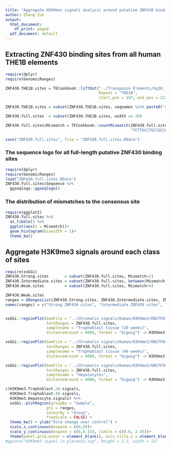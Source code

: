 ```yaml
---
title: "Aggregate H3K9mes signals analysis around putative ZNF430 binding sites in THE1B"
author: Zheng Zuo
output:
  html_document:
    df_print: paged
  pdf_document: default
---
```


## Extracting ZNF430 binding sites from all human THE1B elements
```r
require(dplyr)
require(GenomicRanges)

ZNF430.THE1B.sites = TECookbook::liftOut("../Transposon Elements/hg38.fa.align",
                                         Repeat = "THE1B",
                                         start_pos = 197, end_pos = 222)

ZNF430.THE1B.sites = subset(ZNF430.THE1B.sites, seqnames %in% paste0("chr",c(1:23,"X","Y")))

ZNF430.full.sites  = subset(ZNF430.THE1B.sites, width == 26)

ZNF430.full.sites$Mismatch = TFCookbook::countMismatch(ZNF430.full.sites$Sequence,
                                                       "TCTTGCCTGCCGCCATGTAAGACGTG")

save("ZNF430.full.sites", file = "ZNF430.full.sites.RData")
```


### The sequence logo for all full-length putative ZNF430 binding sites
```r
require(dplyr)
require(GenomicRanges)
load("ZNF430.full.sites.RData")
ZNF430.full.sites$Sequence %>%
  ggseqlogo::ggseqlogo()
```

### The distribution of mismatches to the consensus site
```r
require(ggplot2)
ZNF430.full.sites %>% 
  as_tibble() %>%
  ggplot(aes(x = Mismatch))+
  geom_histogram(binwidth = 1)+
  theme_bw()
```


## Aggregate H3K9me3 signals around each class of sites
```r
require(soGGi)
ZNF430.Strong.sites       = subset(ZNF430.full.sites, Mismatch<2)
ZNF430.Intermediate.sites = subset(ZNF430.full.sites, between(Mismatch, 2, 4))
ZNF430.Weak.sites         = subset(ZNF430.full.sites, Mismatch>4)

ZNF430.Weak.sites
ranges = GRangesList(ZNF430.Strong.sites, ZNF430.Intermediate.sites, ZNF430.Weak.sites)
names(ranges) = c("Strong ZNF430 sites", "Intermediate ZNF430 sites", "Weak ZNF430 sites")


soGGi::regionPlot(bamFile = "../Chromatin signals/Human/H3K9me3/ENCFF073GYV.FC.Trophoblast(20weeks).bigWig",
                  testRanges = ZNF430.full.sites, 
                  samplename = "Trophoblast tissue (20 weeks)",
                  distanceAround = 4000, format = "bigwig") -> H3K9me3.Trophoblast.20.signals

soGGi::regionPlot(bamFile = "../Chromatin signals/Human/H3K9me3/ENCFF040IBX.FC.Trophoblast(40weeks).bigWig",
                  testRanges = ZNF430.full.sites, 
                  samplename = "Trophoblast tissue (40 weeks)",
                  distanceAround = 4000, format = "bigwig") -> H3K9me3.Trophoblast.40.signals

soGGi::regionPlot(bamFile = "../Chromatin signals/Human/H3K9me3/ENCFF509OEW.FC.Hepatocyte.bigWig",
                  testRanges = ZNF430.full.sites,
                  samplename = "Hepatocytes", 
                  distanceAround = 4000, format = "bigwig") -> H3K9me3.Hepatocyte.signals

c(H3K9me3.Trophoblast.20.signals,
  H3K9me3.Trophoblast.40.signals,
  H3K9me3.Hepatocyte.signals) %>%
  soGGi::plotRegion(groupBy = "Sample",
                  gts = ranges,
                  colourBy = "Group",
                  freeScale = FALSE) +
  theme_bw() + ylab("Fold change over control") +
  scale_x_continuous(expand = c(0,0))+
  scale_y_continuous(expand = c(0,0.15), limits = c(0.6, 2.45))+
  theme(panel.grid.minor = element_blank(), axis.title.x = element_blank())
#ggsave("H3K9me3 signal in placenta.svg", height = 3.3, width = 12)
```

